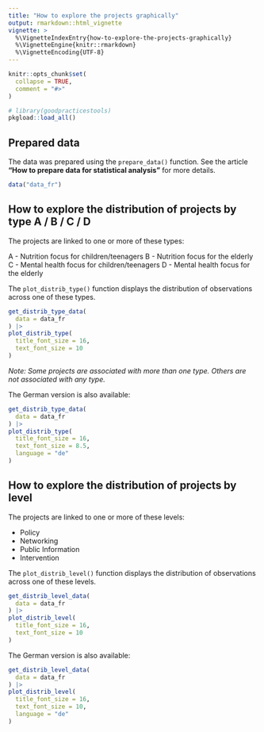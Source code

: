 ```yaml
---
title: "How to explore the projects graphically"
output: rmarkdown::html_vignette
vignette: >
  %\VignetteIndexEntry{how-to-explore-the-projects-graphically}
  %\VignetteEngine{knitr::rmarkdown}
  %\VignetteEncoding{UTF-8}
---
```


```r
knitr::opts_chunk$set(
  collapse = TRUE,
  comment = "#>"
)
```

```r
# library(goodpracticestools)
pkgload::load_all()
```

## Prepared data 

The data was prepared using the `prepare_data()` function. See the article **"How to prepare data for statistical analysis"** for more details.

```r
data("data_fr")
```

## How to explore the distribution of projects by type A / B / C / D

The projects are linked to one or more of these types:

A - Nutrition focus for children/teenagers
B - Nutrition focus for the elderly
C - Mental health focus for children/teenagers
D - Mental health focus for the elderly

The `plot_distrib_type()` function displays the distribution of observations across one of these types.

```r
get_distrib_type_data(
  data = data_fr
) |>
plot_distrib_type(
  title_font_size = 16, 
  text_font_size = 10
)
```

*Note: Some projects are associated with more than one type. Others are not associated with any type.*

The German version is also available:

```r
get_distrib_type_data(
  data = data_fr
) |>
plot_distrib_type(
  title_font_size = 16, 
  text_font_size = 8.5, 
  language = "de"
)
```

## How to explore the distribution of projects by level

The projects are linked to one or more of these levels:

- Policy
- Networking
- Public Information
- Intervention

The `plot_distrib_level()` function displays the distribution of observations across one of these levels.

```r
get_distrib_level_data(
  data = data_fr
) |>
plot_distrib_level(
  title_font_size = 16, 
  text_font_size = 10
)
```

The German version is also available:

```r
get_distrib_level_data(
  data = data_fr
) |>
plot_distrib_level(
  title_font_size = 16, 
  text_font_size = 10, 
  language = "de"
)
```

